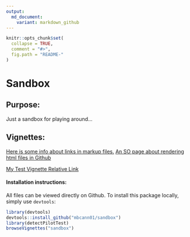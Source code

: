 ```yaml
---
output:
  md_document:
    variant: markdown_github
---
```


<!-- README.md is generated from README.Rmd. Please edit that file -->

```r
knitr::opts_chunk$set(
  collapse = TRUE,
  comment = "#>",
  fig.path = "README-"
)
```

# Sandbox

## Purpose:
Just a sandbox for playing around...

## Vignettes:

[Here is some info about links in markup files.](https://github.com/blog/1395-relative-links-in-markup-files)
[An SO page about rendering html files in Github](http://stackoverflow.com/questions/8446218/how-to-see-an-html-page-on-github-as-a-normal-rendered-html-page-to-see-preview)

[My Test Vignette Relative Link](mbcann01/sandbox/vignettes/my-vignette.html)

#### Installation instructions:

All files can be viewed directly on Github. To install this package locally, simply use `devtools`:

```r
library(devtools)
devtools::install_github("mbcann01/sandbox")
library(detectPilotTest)
browseVignettes("sandbox")
```